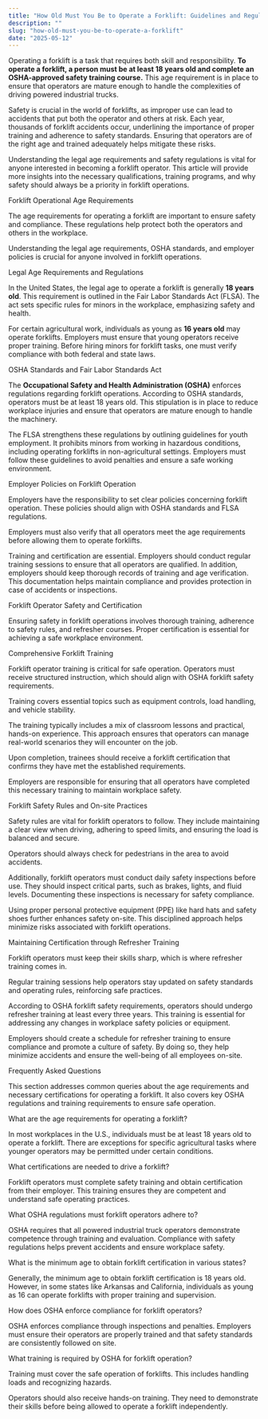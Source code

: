 ```yaml
---
title: "How Old Must You Be to Operate a Forklift: Guidelines and Regulations Explained"
description: ""
slug: "how-old-must-you-be-to-operate-a-forklift"
date: "2025-05-12"
---
```



Operating a forklift is a task that requires both skill and responsibility. **To operate a forklift, a person must be at least 18 years old and complete an OSHA-approved safety training course.** This age requirement is in place to ensure that operators are mature enough to handle the complexities of driving powered industrial trucks.

Safety is crucial in the world of forklifts, as improper use can lead to accidents that put both the operator and others at risk. Each year, thousands of forklift accidents occur, underlining the importance of proper training and adherence to safety standards. Ensuring that operators are of the right age and trained adequately helps mitigate these risks.

Understanding the legal age requirements and safety regulations is vital for anyone interested in becoming a forklift operator. This article will provide more insights into the necessary qualifications, training programs, and why safety should always be a priority in forklift operations.

Forklift Operational Age Requirements

The age requirements for operating a forklift are important to ensure safety and compliance. These regulations help protect both the operators and others in the workplace. 

Understanding the legal age requirements, OSHA standards, and employer policies is crucial for anyone involved in forklift operations.

Legal Age Requirements and Regulations

In the United States, the legal age to operate a forklift is generally **18 years old**. This requirement is outlined in the Fair Labor Standards Act (FLSA). The act sets specific rules for minors in the workplace, emphasizing safety and health.

For certain agricultural work, individuals as young as **16 years old** may operate forklifts. Employers must ensure that young operators receive proper training. Before hiring minors for forklift tasks, one must verify compliance with both federal and state laws.

OSHA Standards and Fair Labor Standards Act

The **Occupational Safety and Health Administration (OSHA)** enforces regulations regarding forklift operations. According to OSHA standards, operators must be at least 18 years old. This stipulation is in place to reduce workplace injuries and ensure that operators are mature enough to handle the machinery.

The FLSA strengthens these regulations by outlining guidelines for youth employment. It prohibits minors from working in hazardous conditions, including operating forklifts in non-agricultural settings. Employers must follow these guidelines to avoid penalties and ensure a safe working environment.

Employer Policies on Forklift Operation

Employers have the responsibility to set clear policies concerning forklift operation. These policies should align with OSHA standards and FLSA regulations. 

Employers must also verify that all operators meet the age requirements before allowing them to operate forklifts.

Training and certification are essential. Employers should conduct regular training sessions to ensure that all operators are qualified. In addition, employers should keep thorough records of training and age verification. This documentation helps maintain compliance and provides protection in case of accidents or inspections.

Forklift Operator Safety and Certification

Ensuring safety in forklift operations involves thorough training, adherence to safety rules, and refresher courses. Proper certification is essential for achieving a safe workplace environment.

Comprehensive Forklift Training

Forklift operator training is critical for safe operation. Operators must receive structured instruction, which should align with OSHA forklift safety requirements. 

Training covers essential topics such as equipment controls, load handling, and vehicle stability.

The training typically includes a mix of classroom lessons and practical, hands-on experience. This approach ensures that operators can manage real-world scenarios they will encounter on the job. 

Upon completion, trainees should receive a forklift certification that confirms they have met the established requirements.

Employers are responsible for ensuring that all operators have completed this necessary training to maintain workplace safety.

Forklift Safety Rules and On-site Practices

Safety rules are vital for forklift operators to follow. They include maintaining a clear view when driving, adhering to speed limits, and ensuring the load is balanced and secure. 

Operators should always check for pedestrians in the area to avoid accidents.

Additionally, forklift operators must conduct daily safety inspections before use. They should inspect critical parts, such as brakes, lights, and fluid levels. Documenting these inspections is necessary for safety compliance.

Using proper personal protective equipment (PPE) like hard hats and safety shoes further enhances safety on-site. This disciplined approach helps minimize risks associated with forklift operations.

Maintaining Certification through Refresher Training

Forklift operators must keep their skills sharp, which is where refresher training comes in. 

Regular training sessions help operators stay updated on safety standards and operating rules, reinforcing safe practices.

According to OSHA forklift safety requirements, operators should undergo refresher training at least every three years. This training is essential for addressing any changes in workplace safety policies or equipment.

Employers should create a schedule for refresher training to ensure compliance and promote a culture of safety. By doing so, they help minimize accidents and ensure the well-being of all employees on-site.

Frequently Asked Questions

This section addresses common queries about the age requirements and necessary certifications for operating a forklift. It also covers key OSHA regulations and training requirements to ensure safe operation.

What are the age requirements for operating a forklift?

In most workplaces in the U.S., individuals must be at least 18 years old to operate a forklift. There are exceptions for specific agricultural tasks where younger operators may be permitted under certain conditions.

What certifications are needed to drive a forklift?

Forklift operators must complete safety training and obtain certification from their employer. This training ensures they are competent and understand safe operating practices.

What OSHA regulations must forklift operators adhere to?

OSHA requires that all powered industrial truck operators demonstrate competence through training and evaluation. Compliance with safety regulations helps prevent accidents and ensure workplace safety.

What is the minimum age to obtain forklift certification in various states?

Generally, the minimum age to obtain forklift certification is 18 years old. However, in some states like Arkansas and California, individuals as young as 16 can operate forklifts with proper training and supervision.

How does OSHA enforce compliance for forklift operators?

OSHA enforces compliance through inspections and penalties. Employers must ensure their operators are properly trained and that safety standards are consistently followed on site.

What training is required by OSHA for forklift operation?

Training must cover the safe operation of forklifts. This includes handling loads and recognizing hazards.

Operators should also receive hands-on training. They need to demonstrate their skills before being allowed to operate a forklift independently.

